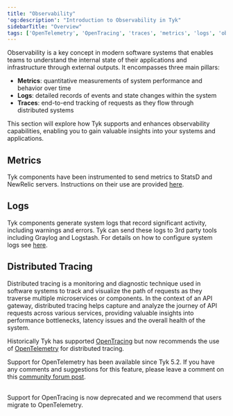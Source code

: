 ```yaml
---
title: "Observability"
'og:description': "Introduction to Observability in Tyk"
sidebarTitle: "Overview"
tags: ['OpenTelemetry', 'OpenTracing', 'traces', 'metrics', 'logs', 'observability']
---
```


Observability is a key concept in modern software systems that enables teams to understand the internal state of their applications and infrastructure through external outputs. It encompasses three main pillars:

- **Metrics**: quantitative measurements of system performance and behavior over time
- **Logs**: detailed records of events and state changes within the system
- **Traces**: end-to-end tracking of requests as they flow through distributed systems

This section will explore how Tyk supports and enhances observability capabilities, enabling you to gain valuable insights into your systems and applications.

## Metrics
Tyk components have been instrumented to send metrics to StatsD and NewRelic servers. Instructions on their use are provided [here](/5.5/basic-config-and-security/report-monitor-trigger-events/instrumentation).

## Logs
Tyk components generate system logs that record significant activity, including warnings and errors. Tyk can send these logs to 3rd party tools including Graylog and Logstash. For details on how to configure system logs see [here](/5.5/log-data).

## Distributed Tracing
Distributed tracing is a monitoring and diagnostic technique used in software systems to track and visualize the path of requests as they traverse multiple microservices or components. In the context of an API gateway, distributed tracing helps capture and analyze the journey of API requests across various services, providing valuable insights into performance bottlenecks, latency issues and the overall health of the system.

Historically Tyk has supported [OpenTracing](/5.5/product-stack/tyk-gateway/advanced-configurations/distributed-tracing/open-tracing/open-tracing-overview) but now recommends the use of [OpenTelemetry](/5.5/product-stack/tyk-gateway/advanced-configurations/distributed-tracing/open-telemetry/open-telemetry-overview) for distributed tracing.

Support for OpenTelemetry has been available since Tyk 5.2. If you have any comments and suggestions for this feature, please leave a comment on this [community forum post](https://community.tyk.io/t/faq-opentelemetry-distributed-tracing/5682).

<br />

<Note>
Support for OpenTracing is now deprecated and we recommend that users migrate to OpenTelemetry.
</Note>

